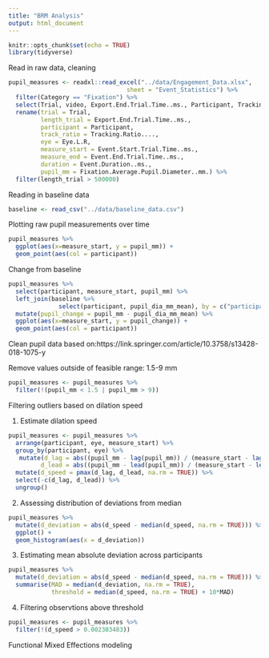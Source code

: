 ```yaml
---
title: "BRM Analysis"
output: html_document
---
```


```r
knitr::opts_chunk$set(echo = TRUE)
library(tidyverse)
```

Read in raw data, cleaning

```r
pupil_measures <- readxl::read_excel("../data/Engagement_Data.xlsx",
                                 sheet = "Event_Statistics") %>%
  filter(Category == "Fixation") %>% 
  select(Trial, video, Export.End.Trial.Time..ms., Participant, Tracking.Ratio...., Category, Eye.L.R, Event.Start.Trial.Time..ms., Event.End.Trial.Time..ms., Event.Duration..ms., Fixation.Average.Pupil.Diameter..mm., type) %>%
  rename(trial = Trial,
         length_trial = Export.End.Trial.Time..ms.,
         participant = Participant,
         track_ratio = Tracking.Ratio....,
         eye = Eye.L.R,
         measure_start = Event.Start.Trial.Time..ms.,
         measure_end = Event.End.Trial.Time..ms.,
         duration = Event.Duration..ms.,
         pupil_mm = Fixation.Average.Pupil.Diameter..mm.) %>% 
  filter(length_trial > 500000) 
```

Reading in baseline data

```r
baseline <- read_csv("../data/baseline_data.csv")
```

Plotting raw pupil measurements over time

```r
pupil_measures %>% 
  ggplot(aes(x=measure_start, y = pupil_mm)) +
  geom_point(aes(col = participant))
```

Change from baseline

```r
pupil_measures %>% 
  select(participant, measure_start, pupil_mm) %>% 
  left_join(baseline %>% 
              select(participant, pupil_dia_mm_mean), by = c("participant")) %>% 
  mutate(pupil_change = pupil_mm - pupil_dia_mm_mean) %>% 
  ggplot(aes(x=measure_start, y = pupil_change)) +
  geom_point(aes(col = participant))
```

Clean pupil data based on:https://link.springer.com/article/10.3758/s13428-018-1075-y

Remove values outside of feasible range: 1.5-9 mm


```r
pupil_measures <- pupil_measures %>% 
  filter(!(pupil_mm < 1.5 | pupil_mm > 9))
```

Filtering outliers based on dilation speed

1) Estimate dilation speed

```r
pupil_measures <- pupil_measures %>% 
  arrange(participant, eye, measure_start) %>%
  group_by(participant, eye) %>% 
   mutate(d_lag = abs((pupil_mm - lag(pupil_mm)) / (measure_start - lag(measure_start))),
         d_lead = abs((pupil_mm - lead(pupil_mm)) / (measure_start - lead(measure_start)))) %>% 
  mutate(d_speed = pmax(d_lag, d_lead, na.rm = TRUE)) %>% 
  select(-c(d_lag, d_lead)) %>% 
  ungroup()
```

2) Assessing distribution of deviations from median

```r
pupil_measures %>% 
  mutate(d_deviation = abs(d_speed - median(d_speed, na.rm = TRUE))) %>% 
  ggplot() +
  geom_histogram(aes(x = d_deviation))
```

3) Estimating mean absolute deviation across participants

```r
pupil_measures %>% 
  mutate(d_deviation = abs(d_speed - median(d_speed, na.rm = TRUE))) %>% 
  summarise(MAD = median(d_deviation, na.rm = TRUE),
            threshold = median(d_speed, na.rm = TRUE) + 10*MAD)
```

4) Filtering observtions above threshold

```r
pupil_measures <- pupil_measures %>% 
  filter(!(d_speed > 0.002303483))
```


Functional Mixed Effections modeling
